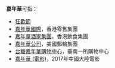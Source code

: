 '''嘉年華'''可指：
*[[狂歡節|狂歡節]]
*[[嘉年華國際|嘉年華國際]]，香港零售集團
*[[嘉年華酒家集團|嘉年華酒家集團]]，香港飲食集團
*[[嘉年華公司|嘉年華公司]]，美國郵輪集團
*[[台糖嘉年華購物中心|台糖嘉年華購物中心]]，臺南一所購物中心
*[[嘉年華_(電影)|嘉年華 (電影)]]，2017年中國大陸電影

{{消歧義|cat=三字消歧義}}
